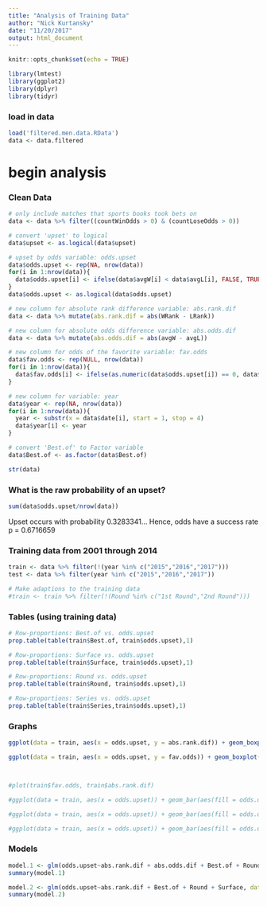 ```yaml
---
title: "Analysis of Training Data"
author: "Nick Kurtansky"
date: "11/20/2017"
output: html_document
---
```


```r
knitr::opts_chunk$set(echo = TRUE)
```

```r
library(lmtest)
library(ggplot2)
library(dplyr)
library(tidyr)
```


### load in data
```r
load('filtered.men.data.RData')
data <- data.filtered
```


# begin analysis

### Clean Data
```r
# only include matches that sports books took bets on
data <- data %>% filter((countWinOdds > 0) & (countLoseOdds > 0))

# convert 'upset' to logical
data$upset <- as.logical(data$upset)

# upset by odds variable: odds.upset
data$odds.upset <- rep(NA, nrow(data))
for(i in 1:nrow(data)){
  data$odds.upset[i] <- ifelse(data$avgW[i] < data$avgL[i], FALSE, TRUE)
}
data$odds.upset <- as.logical(data$odds.upset)

# new column for absolute rank difference variable: abs.rank.dif
data <- data %>% mutate(abs.rank.dif = abs(WRank - LRank))

# new column for absolute odds difference variable: abs.odds.dif
data <- data %>% mutate(abs.odds.dif = abs(avgW - avgL))

# new column for odds of the favorite variable: fav.odds
data$fav.odds <- rep(NULL, nrow(data))
for(i in 1:nrow(data)){
  data$fav.odds[i] <- ifelse(as.numeric(data$odds.upset[i]) == 0, data$avgW[i], data$avgL[i])
}

# new column for variable: year
data$year <- rep(NA, nrow(data))
for(i in 1:nrow(data)){
  year <- substr(x = data$date[i], start = 1, stop = 4)
  data$year[i] <- year
}

# convert 'Best.of' to Factor variable
data$Best.of <- as.factor(data$Best.of)

str(data)
```

### What is the raw probability of an upset?
```r
sum(data$odds.upset/nrow(data))
```
Upset occurs with probability 0.3283341... Hence, odds have a success rate p = 0.6716659

### Training data from 2001 through 2014
```r
train <- data %>% filter(!(year %in% c("2015","2016","2017")))
test <- data %>% filter(year %in% c("2015","2016","2017"))

# Make adaptions to the training data
#train <- train %>% filter(!(Round %in% c("1st Round","2nd Round")))
```

### Tables (using training data)
```r
# Row-proportions: Best.of vs. odds.upset
prop.table(table(train$Best.of, train$odds.upset),1)

# Row-proportions: Surface vs. odds.upset
prop.table(table(train$Surface, train$odds.upset),1)

# Row-proportions: Round vs. odds.upset
prop.table(table(train$Round, train$odds.upset),1)

# Row-proportions: Series vs. odds.upset
prop.table(table(train$Series,train$odds.upset),1)
```


### Graphs
```r
ggplot(data = train, aes(x = odds.upset, y = abs.rank.dif)) + geom_boxplot(fill = "darkgreen") + labs(y = "difference in player ranks", x = "Upset") + ylim(0,200) + facet_wrap(~Round)

ggplot(data = train, aes(x = odds.upset, y = fav.odds)) + geom_boxplot(fill = "darkgreen") + labs(y = "Odds of favorite", x = "Upset") + ylim(1,2) + facet_wrap(~Round)



#plot(train$fav.odds, train$abs.rank.dif)

#ggplot(data = train, aes(x = odds.upset)) + geom_bar(aes(fill = odds.upset), stat="count") +  geom_text(stat='count',aes(label=..count..),vjust=-1) + scale_y_continuous(limits = c(0,20000)) + facet_wrap(~Surface)

#ggplot(data = train, aes(x = odds.upset)) + geom_bar(aes(fill = odds.upset), stat="count") +  geom_text(stat='count',aes(label=..count..),vjust=-1) + scale_y_continuous(limits = c(0,20000)) + facet_wrap(~Round)

#ggplot(data = train, aes(x = odds.upset)) + geom_bar(aes(fill = odds.upset), stat="count") +  geom_text(stat='count',aes(label=..count..),vjust=-1) + scale_y_continuous(limits = c(0,20000)) + facet_wrap(~Best.of)
```

### Models
```r
model.1 <- glm(odds.upset~abs.rank.dif + abs.odds.dif + Best.of + Round + Surface, family = binomial, data = train)
summary(model.1)

model.2 <- glm(odds.upset~abs.rank.dif + Best.of + Round + Surface, data = train)
summary(model.2)
```

